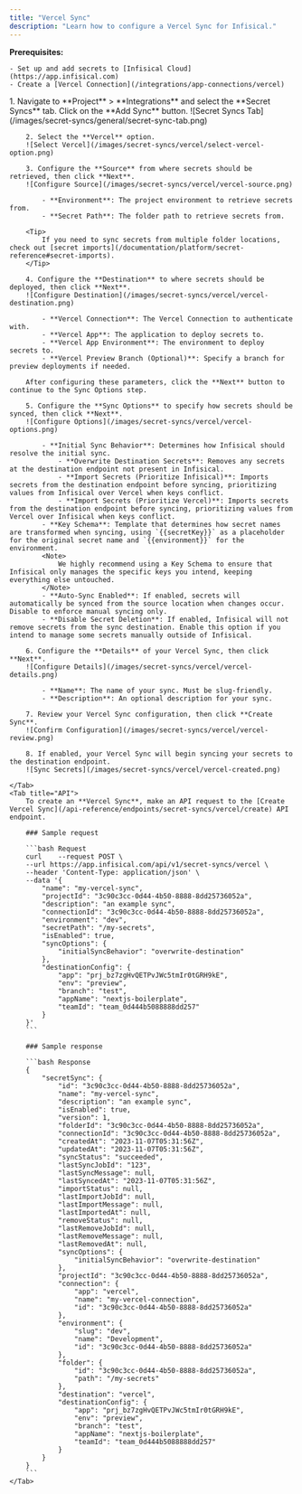 ```yaml
---
title: "Vercel Sync"
description: "Learn how to configure a Vercel Sync for Infisical."
---
```


**Prerequisites:**

    - Set up and add secrets to [Infisical Cloud](https://app.infisical.com)
    - Create a [Vercel Connection](/integrations/app-connections/vercel)

<Tabs>
    <Tab title="Infisical UI">
        1. Navigate to **Project** > **Integrations** and select the **Secret Syncs** tab. Click on the **Add Sync** button.
        ![Secret Syncs Tab](/images/secret-syncs/general/secret-sync-tab.png)

        2. Select the **Vercel** option.
        ![Select Vercel](/images/secret-syncs/vercel/select-vercel-option.png)

        3. Configure the **Source** from where secrets should be retrieved, then click **Next**.
        ![Configure Source](/images/secret-syncs/vercel/vercel-source.png)

            - **Environment**: The project environment to retrieve secrets from.
            - **Secret Path**: The folder path to retrieve secrets from.

        <Tip>
            If you need to sync secrets from multiple folder locations, check out [secret imports](/documentation/platform/secret-reference#secret-imports).
        </Tip>

        4. Configure the **Destination** to where secrets should be deployed, then click **Next**.
        ![Configure Destination](/images/secret-syncs/vercel/vercel-destination.png)

            - **Vercel Connection**: The Vercel Connection to authenticate with.
            - **Vercel App**: The application to deploy secrets to.
            - **Vercel App Environment**: The environment to deploy secrets to.
            - **Vercel Preview Branch (Optional)**: Specify a branch for preview deployments if needed.

        After configuring these parameters, click the **Next** button to continue to the Sync Options step.

        5. Configure the **Sync Options** to specify how secrets should be synced, then click **Next**.
        ![Configure Options](/images/secret-syncs/vercel/vercel-options.png)

            - **Initial Sync Behavior**: Determines how Infisical should resolve the initial sync.
                - **Overwrite Destination Secrets**: Removes any secrets at the destination endpoint not present in Infisical.
                - **Import Secrets (Prioritize Infisical)**: Imports secrets from the destination endpoint before syncing, prioritizing values from Infisical over Vercel when keys conflict.
                - **Import Secrets (Prioritize Vercel)**: Imports secrets from the destination endpoint before syncing, prioritizing values from Vercel over Infisical when keys conflict.
            - **Key Schema**: Template that determines how secret names are transformed when syncing, using `{{secretKey}}` as a placeholder for the original secret name and `{{environment}}` for the environment.
            <Note>
                We highly recommend using a Key Schema to ensure that Infisical only manages the specific keys you intend, keeping everything else untouched.
            </Note>
            - **Auto-Sync Enabled**: If enabled, secrets will automatically be synced from the source location when changes occur. Disable to enforce manual syncing only.
            - **Disable Secret Deletion**: If enabled, Infisical will not remove secrets from the sync destination. Enable this option if you intend to manage some secrets manually outside of Infisical.

        6. Configure the **Details** of your Vercel Sync, then click **Next**.
        ![Configure Details](/images/secret-syncs/vercel/vercel-details.png)

            - **Name**: The name of your sync. Must be slug-friendly.
            - **Description**: An optional description for your sync.

        7. Review your Vercel Sync configuration, then click **Create Sync**.
        ![Confirm Configuration](/images/secret-syncs/vercel/vercel-review.png)

        8. If enabled, your Vercel Sync will begin syncing your secrets to the destination endpoint.
        ![Sync Secrets](/images/secret-syncs/vercel/vercel-created.png)

    </Tab>
    <Tab title="API">
        To create an **Vercel Sync**, make an API request to the [Create Vercel Sync](/api-reference/endpoints/secret-syncs/vercel/create) API endpoint.

        ### Sample request

        ```bash Request
        curl    --request POST \
        --url https://app.infisical.com/api/v1/secret-syncs/vercel \
        --header 'Content-Type: application/json' \
        --data '{
            "name": "my-vercel-sync",
            "projectId": "3c90c3cc-0d44-4b50-8888-8dd25736052a",
            "description": "an example sync",
            "connectionId": "3c90c3cc-0d44-4b50-8888-8dd25736052a",
            "environment": "dev",
            "secretPath": "/my-secrets",
            "isEnabled": true,
            "syncOptions": {
                "initialSyncBehavior": "overwrite-destination"
            },
            "destinationConfig": {
                "app": "prj_bz7zgHvQETPvJWc5tmIr0tGRH9kE",
                "env": "preview",
                "branch": "test",
                "appName": "nextjs-boilerplate",
                "teamId": "team_0d444b5088888dd257"
            }
        }'
        ```

        ### Sample response

        ```bash Response
        {
            "secretSync": {
                "id": "3c90c3cc-0d44-4b50-8888-8dd25736052a",
                "name": "my-vercel-sync",
                "description": "an example sync",
                "isEnabled": true,
                "version": 1,
                "folderId": "3c90c3cc-0d44-4b50-8888-8dd25736052a",
                "connectionId": "3c90c3cc-0d44-4b50-8888-8dd25736052a",
                "createdAt": "2023-11-07T05:31:56Z",
                "updatedAt": "2023-11-07T05:31:56Z",
                "syncStatus": "succeeded",
                "lastSyncJobId": "123",
                "lastSyncMessage": null,
                "lastSyncedAt": "2023-11-07T05:31:56Z",
                "importStatus": null,
                "lastImportJobId": null,
                "lastImportMessage": null,
                "lastImportedAt": null,
                "removeStatus": null,
                "lastRemoveJobId": null,
                "lastRemoveMessage": null,
                "lastRemovedAt": null,
                "syncOptions": {
                    "initialSyncBehavior": "overwrite-destination"
                },
                "projectId": "3c90c3cc-0d44-4b50-8888-8dd25736052a",
                "connection": {
                    "app": "vercel",
                    "name": "my-vercel-connection",
                    "id": "3c90c3cc-0d44-4b50-8888-8dd25736052a"
                },
                "environment": {
                    "slug": "dev",
                    "name": "Development",
                    "id": "3c90c3cc-0d44-4b50-8888-8dd25736052a"
                },
                "folder": {
                    "id": "3c90c3cc-0d44-4b50-8888-8dd25736052a",
                    "path": "/my-secrets"
                },
                "destination": "vercel",
                "destinationConfig": {
                    "app": "prj_bz7zgHvQETPvJWc5tmIr0tGRH9kE",
                    "env": "preview",
                    "branch": "test",
                    "appName": "nextjs-boilerplate",
                    "teamId": "team_0d444b5088888dd257"
                }
            }
        }
        ```
    </Tab>
</Tabs>
